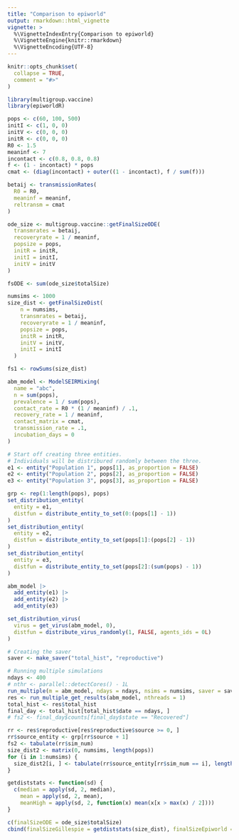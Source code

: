 ```yaml
---
title: "Comparison to epiworld"
output: rmarkdown::html_vignette
vignette: >
  %\VignetteIndexEntry{Comparison to epiworld}
  %\VignetteEngine{knitr::rmarkdown}
  %\VignetteEncoding{UTF-8}
---
```


```r
knitr::opts_chunk$set(
  collapse = TRUE,
  comment = "#>"
)
```

```r
library(multigroup.vaccine)
library(epiworldR)
```

```r
pops <- c(60, 100, 500)
initI <- c(1, 0, 0)
initV <- c(0, 0, 0)
initR <- c(0, 0, 0)
R0 <- 1.5
meaninf <- 7
incontact <- c(0.8, 0.8, 0.8)
f <- (1 - incontact) * pops
cmat <- (diag(incontact) + outer((1 - incontact), f / sum(f)))

betaij <- transmissionRates(
  R0 = R0,
  meaninf = meaninf,
  reltransm = cmat
)

ode_size <- multigroup.vaccine::getFinalSizeODE(
  transmrates = betaij,
  recoveryrate = 1 / meaninf,
  popsize = pops,
  initR = initR,
  initI = initI,
  initV = initV
)

fsODE <- sum(ode_size$totalSize)
```

```r
numsims <- 1000
size_dist <- getFinalSizeDist(
    n = numsims,
    transmrates = betaij,
    recoveryrate = 1 / meaninf,
    popsize = pops,
    initR = initR,
    initV = initV,
    initI = initI
  )

fs1 <- rowSums(size_dist)
```

```r
abm_model <- ModelSEIRMixing(
  name = "abc",
  n = sum(pops),
  prevalence = 1 / sum(pops),
  contact_rate = R0 * (1 / meaninf) / .1,
  recovery_rate = 1 / meaninf,
  contact_matrix = cmat,
  transmission_rate = .1,
  incubation_days = 0
)

# Start off creating three entities.
# Individuals will be distribured randomly between the three.
e1 <- entity("Population 1", pops[1], as_proportion = FALSE)
e2 <- entity("Population 2", pops[2], as_proportion = FALSE)
e3 <- entity("Population 3", pops[3], as_proportion = FALSE)

grp <- rep(1:length(pops), pops)
set_distribution_entity(
  entity = e1,
  distfun = distribute_entity_to_set(0:(pops[1] - 1))
)
set_distribution_entity(
  entity = e2,
  distfun = distribute_entity_to_set(pops[1]:(pops[2] - 1))
)
set_distribution_entity(
  entity = e3,
  distfun = distribute_entity_to_set(pops[2]:(sum(pops) - 1))
)

abm_model |>
  add_entity(e1) |>
  add_entity(e2) |>
  add_entity(e3)

set_distribution_virus(
  virus = get_virus(abm_model, 0),
  distfun = distribute_virus_randomly(1, FALSE, agents_ids = 0L)
)

# Creating the saver
saver <- make_saver("total_hist", "reproductive")

# Running multiple simulations
ndays <- 400
# nthr <- parallel::detectCores() - 1L
run_multiple(m = abm_model, ndays = ndays, nsims = numsims, saver = saver, nthreads = 1)
res <- run_multiple_get_results(abm_model, nthreads = 1)
total_hist <- res$total_hist
final_day <- total_hist[total_hist$date == ndays, ]
# fs2 <- final_day$counts[final_day$state == "Recovered"]

rr <- res$reproductive[res$reproductive$source >= 0, ]
rr$source_entity <- grp[rr$source + 1]
fs2 <- tabulate(rr$sim_num)
size_dist2 <- matrix(0, numsims, length(pops))
for (i in 1:numsims) {
  size_dist2[i, ] <- tabulate(rr$source_entity[rr$sim_num == i], length(pops))
}

getdiststats <- function(sd) {
  c(median = apply(sd, 2, median),
    mean = apply(sd, 2, mean),
    meanHigh = apply(sd, 2, function(x) mean(x[x > max(x) / 2])))
}

c(finalSizeODE = ode_size$totalSize)
cbind(finalSizeGillespie = getdiststats(size_dist), finalSizeEpiworld = getdiststats(size_dist2))
```

